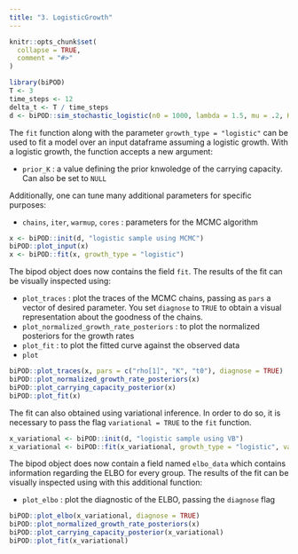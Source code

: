 ```yaml
---
title: "3. LogisticGrowth"
---
```


```r
knitr::opts_chunk$set(
  collapse = TRUE,
  comment = "#>"
)
```

```r
library(biPOD)
T <- 3
time_steps <- 12
delta_t <- T / time_steps
d <- biPOD::sim_stochastic_logistic(n0 = 1000, lambda = 1.5, mu = .2, K = 2000, delta_t = delta_t, steps = time_steps)
```

The `fit` function along with the parameter `growth_type = "logistic"` can be used to fit a model over an input dataframe assuming a logistic growth.
With a logistic growth, the function accepts a new argument:

- `prior_K` : a value defining the prior knwoledge of the carrying capacity. Can also be set to `NULL`   

Additionally, one can tune many additional parameters for specific purposes:

- `chains`, `iter`, `warmup`, `cores` : parameters for the MCMC algorithm

```r
x <- biPOD::init(d, "logistic sample using MCMC")
biPOD::plot_input(x)
x <- biPOD::fit(x, growth_type = "logistic")
```

The bipod object does now contains the field `fit`. 
The results of the fit can be visually inspected using:

- `plot_traces` : plot the traces of the MCMC chains, passing as `pars` a vector of desired parameter. You set `diagnose` to `TRUE` to obtain a visual representation about the goodness of the chains.
- `plot_normalized_growth_rate_posteriors` : to plot the normalized posteriors for the growth rates
- `plot_fit` : to plot the fitted curve against the observed data
- `plot`

```r
biPOD::plot_traces(x, pars = c("rho[1]", "K", "t0"), diagnose = TRUE)
biPOD::plot_normalized_growth_rate_posteriors(x)
biPOD::plot_carrying_capacity_posterior(x)
biPOD::plot_fit(x)
```

The fit can also obtained using variational inference. In order to do so, it is necessary to pass the flag `variational = TRUE` to the `fit` function.

```r
x_variational <- biPOD::init(d, "logistic sample using VB")
x_variational <- biPOD::fit(x_variational, growth_type = "logistic", variational = TRUE)
```

The bipod object does now contain a field named `elbo_data` which contains information regarding the ELBO for every group.
The results of the fit can be visually inspected using with this additional function:

- `plot_elbo` : plot the diagnostic of the ELBO, passing the `diagnose` flag 

```r
biPOD::plot_elbo(x_variational, diagnose = TRUE)
biPOD::plot_normalized_growth_rate_posteriors(x)
biPOD::plot_carrying_capacity_posterior(x_variational)
biPOD::plot_fit(x_variational)
```
